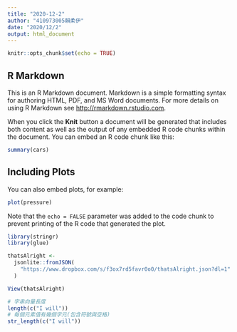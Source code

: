 ---
title: "2020-12-2"
author: "410973005賴柔伊"
date: "2020/12/2"
output: html_document
---

```{r setup, include=FALSE}
knitr::opts_chunk$set(echo = TRUE)
```

## R Markdown

This is an R Markdown document. Markdown is a simple formatting syntax for authoring HTML, PDF, and MS Word documents. For more details on using R Markdown see <http://rmarkdown.rstudio.com>.

When you click the **Knit** button a document will be generated that includes both content as well as the output of any embedded R code chunks within the document. You can embed an R code chunk like this:

```{r cars}
summary(cars)
```

## Including Plots

You can also embed plots, for example:

```{r pressure, echo=FALSE}
plot(pressure)
```

Note that the `echo = FALSE` parameter was added to the code chunk to prevent printing of the R code that generated the plot.
```{r}
library(stringr)
library(glue)
```
```{r}
thatsAlright <- 
  jsonlite::fromJSON(
    "https://www.dropbox.com/s/f3ox7rd5favr0o0/thatsAlright.json?dl=1"
  )
```

```{r}
View(thatsAlright)
```
```{r}
# 字串向量長度
length(c("I will"))
# 每個元素值有幾個字元(包含符號與空格)
str_length(c("I will"))
```

